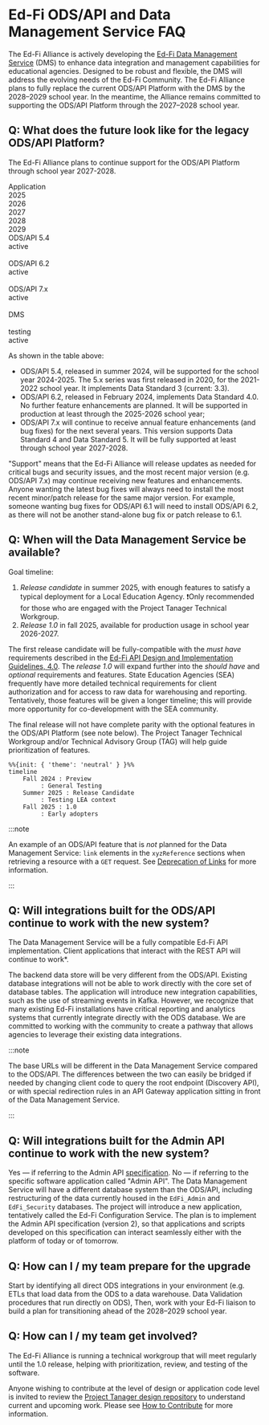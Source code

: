# Ed-Fi ODS/API and Data Management Service FAQ
The Ed-Fi Alliance is actively developing the [Ed-Fi Data Management
Service]((https://github.com/Ed-Fi-Alliance-OSS/Data-Management-Service)) (DMS)
to enhance data integration and management capabilities for educational
agencies. Designed to be robust and flexible, the DMS will address the evolving
needs of the Ed-Fi Community. The Ed-Fi Alliance plans to fully replace the
current ODS/API Platform with the DMS by the 2028–2029 school year. In the
meantime, the Alliance remains committed to supporting the ODS/API Platform
through the 2027–2028 school year.

## Q: What does the future look like for the legacy ODS/API Platform?

The Ed-Fi Alliance plans to continue support for the ODS/API Platform through
school year 2027-2028.

<div class="container table">
  <div class="row row--thead">
      <div class="col col--2 col--th">Application</div>
      <div class="col col--2 col--th">2025</div>
      <div class="col col--2 col--th">2026</div>
      <div class="col col--2 col--th">2027</div>
      <div class="col col--2 col--th">2028</div>
      <div class="col col--2 col--th">2029</div>
  </div>
  <div class="row col--tr">
      <div class="col col--2 col--td">ODS/API 5.4</div>
      <div class="col col--1 col--td" style={{backgroundColor: "var(--ifm-color-info-lightest)"}}>active</div>
      <div class="col col--9 col--td">&nbsp;</div>
  </div>
  <div class="row col--tr-alt">
      <div class="col col--2 col--td">ODS/API 6.2</div>
      <div class="col col--3 col--td" style={{backgroundColor: "var(--ifm-color-info-lightest)"}}>active</div>
      <div class="col col--7 col--td">&nbsp;</div>
  </div>
  <div class="row col--tr">
      <div class="col col--2 col--td">ODS/API 7.x</div>
      <div class="col col--7 col--td" style={{backgroundColor: "var(--ifm-color-info-lightest)"}}>active</div>
      <div class="col col--3 col--td">&nbsp;</div>
  </div>
  <div class="row col--tr-alt">
      <div class="col col--2 col--td">DMS</div>
      <div class="col col--1 col--td">&nbsp;</div>
      <div class="col col--2 col--td" style={{backgroundColor: "var(--ifm-color-warning-lightest)"}}>testing</div>
      <div class="col col--7 col--td" style={{backgroundColor: "var(--ifm-color-info-lightest)"}}>active</div>
  </div>
</div>

As shown in the table above:

* ODS/API 5.4, released in summer 2024, will be supported for the school year
  2024-2025. The 5.x series was first released in 2020, for the 2021-2022 school
  year. It implements Data Standard 3 (current: 3.3).
* ODS/API 6.2, released in February 2024, implements Data Standard 4.0. No
  further feature enhancements are planned. It will be supported in production
  at least through the 2025-2026 school year;
* ODS/API 7.x will continue to receive annual feature enhancements (and bug
  fixes) for the next several years. This version supports Data Standard 4 and
  Data Standard 5. It will be fully supported at least through school year
  2027-2028.

"Support" means that the Ed-Fi Alliance will release updates as needed for
critical bugs and security issues, and the most recent major version (e.g.
ODS/API 7.x) may continue receiving new features and enhancements. Anyone
wanting the latest bug fixes will always need to install the most recent
minor/patch release for the same major version. For example, someone wanting bug
fixes for ODS/API 6.1 will need to install ODS/API 6.2, as there will not be
another stand-alone bug fix or patch release to 6.1.

## Q: When will the Data Management Service be available?

Goal timeline:

1. _Release candidate_ in summer 2025, with enough features to satisfy a typical
   deployment for a Local Education Agency. :exclamation:Only recommended for
   those who are engaged with the Project Tanager Technical Workgroup.
2. _Release 1.0_ in fall 2025, available for production usage in school year
   2026-2027.

The first release candidate will be fully-compatible with the _must have_
requirements described in the [Ed-Fi API Design and Implementation Guidelines,
4.0](../1-data-exchange/api-guidelines/readme.md). The _release 1.0_ will expand
further into the _should have_ and _optional_ requirements and features. State
Education Agencies (SEA) frequently have more detailed technical requirements
for client authorization and for access to raw data for warehousing and
reporting. Tentatively, those features will be given a longer timeline; this
will provide more opportunity for co-development with the SEA community.

The final release will not have complete parity with the optional features in
the ODS/API Platform (see note below). The Project Tanager Technical Workgroup
and/or Technical Advisory Group (TAG) will help guide prioritization of
features.

```mermaid
%%{init: { 'theme': 'neutral' } }%%
timeline
    Fall 2024 : Preview
         : General Testing
    Summer 2025 : Release Candidate
         : Testing LEA context
    Fall 2025 : 1.0
         : Early adopters
```

:::note

An example of an ODS/API feature that is _not_ planned for the Data Management
Service: `link` elements in the `xyzReference` sections when retrieving a
resource with a `GET` request. See [Deprecation of
Links](../1-data-exchange/api-guidelines/design-and-implementation-guidelines/api-design-guidelines/rest-api-conventions/get-requests.md#deprecation-of-links)
for more information.

:::

## Q: Will integrations built for the ODS/API continue to work with the new system?

The Data Management Service will be a fully compatible Ed-Fi API implementation.
Client applications that interact with the REST API will continue to work*.

The backend data store will be very different from the ODS/API. Existing
database integrations will not be able to work directly with the core set of
database tables. The application will introduce new integration capabilities,
such as the use of streaming events in Kafka. However, we recognize that many
existing Ed-Fi installations have critical reporting and analytics systems that
currently integrate directly with the ODS database. We are committed to working
with the community to create a pathway that allows agencies to leverage their
existing data integrations.

:::note

The base URLs will be different in the Data Management Service compared to the
ODS/API. The differences between the two can easily be bridged if needed by
changing client code to query the root endpoint (Discovery API), or with special
redirection rules in an API Gateway application sitting in front of the Data
Management Service.

:::

## Q: Will integrations built for the Admin API continue to work with the new system?

Yes &mdash; if referring to the Admin API
[specification](https://github.com/Ed-Fi-Alliance-OSS/Ed-Fi-API-Standards/blob/main/api-specifications/admin-api/admin-api-2.2.0.yaml).
No &mdash; if referring to the specific software application called "Admin API".
The Data Management Service will have a different database system than the
ODS/API, including restructuring of the data currently housed in the
`EdFi_Admin` and `EdFi_Security` databases. The project will introduce a new
application, tentatively called the Ed-Fi Configuration Service. The plan is to
implement the Admin API specification (version 2), so that applications and
scripts developed on this specification can interact seamlessly either with the
platform of today or of tomorrow.

## Q: How can I / my team prepare for the upgrade

Start by identifying all direct ODS integrations in your environment (e.g. ETLs
that load data from the ODS to a data warehouse. Data Validation procedures that
run directly on ODS), Then, work with your Ed-Fi liaison to build a plan for
transitioning ahead of the 2028–2029 school year.

## Q: How can I / my team get involved?

The Ed-Fi Alliance is running a technical workgroup that will meet regularly
until the 1.0 release, helping with prioritization, review, and testing of the
software.

Anyone wishing to contribute at the level of design or application code level is
invited to review the [Project Tanager design
repository](https://github.com/Ed-Fi-Alliance-OSS/Project-Tanager) to understand
current and upcoming work. Please see [How to
Contribute](https://github.com/Ed-Fi-Alliance-OSS/Project-Tanager/CONTRIBUTING.md)
for more information.
